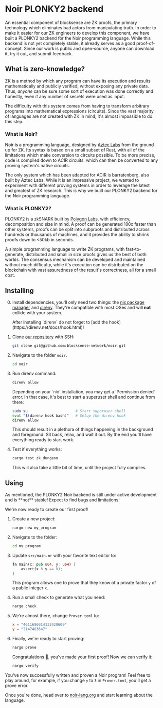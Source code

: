 
# Noir PLONKY2 backend

An essential component of blocksense are ZK proofs, the primary technology which eliminates bad actors from manipulating truth. In order to make it easier for our ZK engineers to develop this component, we have built a PLONKY2 backend for the Noir programming language. While this backend is not yet completely stable, it already serves as a good proof-of-concept. Since our work is public and open-source, anyone can download it, try it out, and submit feedback.

## What is zero-knowledge?

ZK is a method by which any program can have its execution and results mathematically and publicly verified, without exposing any private data. Thus, *anyone* can be sure some sort of execution was done correctly and honestly, even if any number of secrets were used as input.

The difficulty with this system comes from having to transform arbitrary programs into mathematical expressions (circuits). Since the vast majority of languages are not created with ZK in mind, it's almost impossible to do this step.

### What is Noir?

Noir is a programming language, designed by [Aztec Labs](https://aztec.network/) from the ground up for ZK. Its syntax is based on a small subset of Rust, with all of the limitations which make conversion to circuits possible. To be more precise, code is compiled down to ACIR circuits, which can then be converted to any proving system's native circuits.

The only system which has been adapted for ACIR is barratenberg, also built by Aztec Labs. While it is an impressive project, we wanted to experiment with different proving systems in order to leverage the latest and greatest of ZK research. This is why we built our PLONKY2 backend for the Noir programming language.

### What is PLONKY2?

PLONKY2 is a zkSNARK built by [Polygon Labs](https://polygon.technology/), with efficiency, decomposition and size in mind. A proof can be generated 100x faster than other systems, proofs can be split into subproofs and distributed across hundreds or thousands of machines, and it provides the ability to shrink proofs down to \<50kb in seconds.

A simple programming language to write ZK programs, with fast-to-generate, distributed and small in size proofs gives us the best of both worlds. The consensus mechanism can be developed and maintained without much difficulty, while it's execution can be distributed on the blockchain with vast assuredness of the result's correctness, all for a small cost.

## Installing

0. Install dependencies, you'll only need two things: the [nix package manager](https://nixos.org/download/) and [direnv](https://direnv.net/docs/installation.html). They're compatible with most OSes and will **not** collide with your system.

    <Callout type="warning" emoji="⚠️">
      After installing `direnv` do not forget to [add the hook](https://direnv.net/docs/hook.html)!
    </Callout>

1. Clone [our repository](https://github.com/blocksense-network/noir/) with SSH:

    ```bash
    git clone git@github.com:blocksense-network/noir.git
    ```

2. Navigate to the folder `noir`.

    ```bash
    cd noir
    ```

3. Run direnv command:

    ```bash
    direnv allow
    ```

    <Callout type="warning" emoji="⚠️">
      Depending on your `nix` installation, you may get a `Permission denied` error. In that case, it's best to start a superuser shell and continue from there:

      ```bash
      sudo su                      # Start superuser shell
      eval "$(direnv hook bash)"   # Setup the direnv hook
      direnv allow
      ```
    </Callout>

    This should result in a plethora of things happening in the background and foreground. Sit back, relax, and wait it out. By the end you'll have everything ready to start work.

4. Test if everything works:

    ```bash
    cargo test zk_dungeon
    ```

    This will also take a little bit of time, until the project fully compiles.

## Using

<Callout type="error" emoji="🚫">
  As mentioned, the PLONKY2 Noir backend is still under active development and is **not** stable! Expect to find bugs and limitations!
</Callout>

We're now ready to create our first proof!

1. Create a new project:

    ```bash
    nargo new my_program
    ```

2. Navigate to the folder:

    ```bash
    cd my_program
    ```

3. Update `src/main.nr` with your favorite text editor to:

    ```rust
    fn main(x: pub u64, y: u64) {
        assert(x % y == 0);
    }
    ```

    This program allows one to prove that they know of a private factor `y` of a public integer `x`.

4. Run a small check to generate what you need:

    ```bash
    nargo check
    ```

5. We're almost there, change `Prover.toml` to:

    ```toml
    x = "4611686014132420609"
    y = "2147483647"
    ```

6. Finally, we're ready to start proving:

    ```bash
    nargo prove
    ```

    Congratulations 🎉, you've made your first proof! Now we can verify it:

    ```bash
    nargo verify
    ```

You've now successfully written and proven a Noir program! Feel free to play around, for example, if you change `y` to `3` in `Prover.toml`, you'll get a prove error.

Once you're done, head over to [noir-lang.org](https://noir-lang.org/) and start learning about the language.

